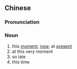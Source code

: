 {{also|这早晚儿}}
==Chinese==
{{zh-forms|s=这早晚儿|type=31}}

===Pronunciation===
{{zh-pron
|m=zhè zǎowǎr
|cat=n
}}

===Noun===
{{zh-noun}}

# this [[moment]]; [[now]]; at [[present]]
# at this very moment
# so late
# this time